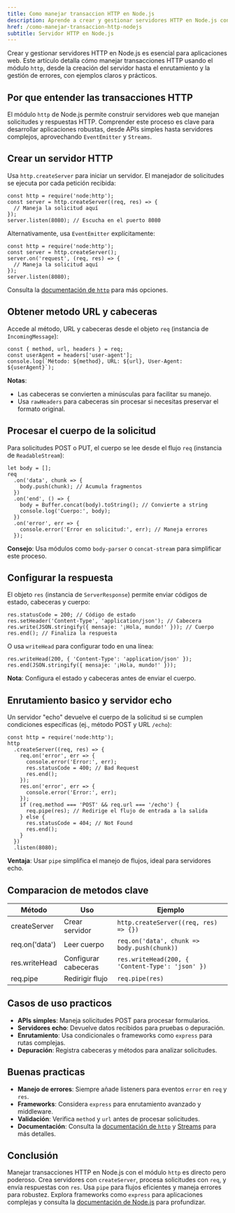 ```yaml
---
title: Como manejar transaccion HTTP en Node.js
description: Aprende a crear y gestionar servidores HTTP en Node.js con ejemplos practicos
href: /como-manejar-transaccion-http-nodejs
subtitle: Servidor HTTP en Node.js
---
```


Crear y gestionar servidores HTTP en Node.js es esencial para aplicaciones web. Este artículo detalla cómo manejar transacciones HTTP usando el módulo `http`, desde la creación del servidor hasta el enrutamiento y la gestión de errores, con ejemplos claros y prácticos.

## Por que entender las transacciones HTTP

El módulo `http` de Node.js permite construir servidores web que manejan solicitudes y respuestas HTTP. Comprender este proceso es clave para desarrollar aplicaciones robustas, desde APIs simples hasta servidores complejos, aprovechando `EventEmitter` y `Streams`.

## Crear un servidor HTTP

Usa `http.createServer` para iniciar un servidor. El manejador de solicitudes se ejecuta por cada petición recibida:

```go:js
const http = require('node:http');
const server = http.createServer((req, res) => {
  // Maneja la solicitud aquí
});
server.listen(8080); // Escucha en el puerto 8080
```

Alternativamente, usa `EventEmitter` explícitamente:

```go:js
const http = require('node:http');
const server = http.createServer();
server.on('request', (req, res) => {
  // Maneja la solicitud aquí
});
server.listen(8080);
```

Consulta la [documentación de `http`](https://nodejs.org/api/http.html) para más opciones.

## Obtener metodo URL y cabeceras

Accede al método, URL y cabeceras desde el objeto `req` (instancia de `IncomingMessage`):

```go:js
const { method, url, headers } = req;
const userAgent = headers['user-agent'];
console.log(`Método: ${method}, URL: ${url}, User-Agent: ${userAgent}`);
```

**Notas**:

- Las cabeceras se convierten a minúsculas para facilitar su manejo.
- Usa `rawHeaders` para cabeceras sin procesar si necesitas preservar el formato original.

## Procesar el cuerpo de la solicitud

Para solicitudes POST o PUT, el cuerpo se lee desde el flujo `req` (instancia de `ReadableStream`):

```go:js
let body = [];
req
  .on('data', chunk => {
    body.push(chunk); // Acumula fragmentos
  })
  .on('end', () => {
    body = Buffer.concat(body).toString(); // Convierte a string
    console.log('Cuerpo:', body);
  })
  .on('error', err => {
    console.error('Error en solicitud:', err); // Maneja errores
  });
```

**Consejo**: Usa módulos como `body-parser` o `concat-stream` para simplificar este proceso.

## Configurar la respuesta

El objeto `res` (instancia de `ServerResponse`) permite enviar códigos de estado, cabeceras y cuerpo:

```go:js
res.statusCode = 200; // Código de estado
res.setHeader('Content-Type', 'application/json'); // Cabecera
res.write(JSON.stringify({ mensaje: '¡Hola, mundo!' })); // Cuerpo
res.end(); // Finaliza la respuesta
```

O usa `writeHead` para configurar todo en una línea:

```go:js
res.writeHead(200, { 'Content-Type': 'application/json' });
res.end(JSON.stringify({ mensaje: '¡Hola, mundo!' }));
```

**Nota**: Configura el estado y cabeceras antes de enviar el cuerpo.

## Enrutamiento basico y servidor echo

Un servidor "echo" devuelve el cuerpo de la solicitud si se cumplen condiciones específicas (ej., método POST y URL `/echo`):

```go:js
const http = require('node:http');
http
  .createServer((req, res) => {
    req.on('error', err => {
      console.error('Error:', err);
      res.statusCode = 400; // Bad Request
      res.end();
    });
    res.on('error', err => {
      console.error('Error:', err);
    });
    if (req.method === 'POST' && req.url === '/echo') {
      req.pipe(res); // Redirige el flujo de entrada a la salida
    } else {
      res.statusCode = 404; // Not Found
      res.end();
    }
  })
  .listen(8080);
```

**Ventaja**: Usar `pipe` simplifica el manejo de flujos, ideal para servidores echo.

## Comparacion de metodos clave

| Método         | Uso                  | Ejemplo                                          |
| -------------- | -------------------- | ------------------------------------------------ |
| createServer   | Crear servidor       | `http.createServer((req, res) => {})`            |
| req.on('data') | Leer cuerpo          | `req.on('data', chunk => body.push(chunk))`      |
| res.writeHead  | Configurar cabeceras | `res.writeHead(200, { 'Content-Type': 'json' })` |
| req.pipe       | Redirigir flujo      | `req.pipe(res)`                                  |

## Casos de uso practicos

- **APIs simples**: Maneja solicitudes POST para procesar formularios.
- **Servidores echo**: Devuelve datos recibidos para pruebas o depuración.
- **Enrutamiento**: Usa condicionales o frameworks como `express` para rutas complejas.
- **Depuración**: Registra cabeceras y métodos para analizar solicitudes.

## Buenas practicas

- **Manejo de errores**: Siempre añade listeners para eventos `error` en `req` y `res`.
- **Frameworks**: Considera `express` para enrutamiento avanzado y middleware.
- **Validación**: Verifica `method` y `url` antes de procesar solicitudes.
- **Documentación**: Consulta la [documentación de `http`](https://nodejs.org/api/http.html) y [Streams](https://nodejs.org/api/stream.html) para más detalles.

## Conclusión

Manejar transacciones HTTP en Node.js con el módulo `http` es directo pero poderoso. Crea servidores con `createServer`, procesa solicitudes con `req`, y envía respuestas con `res`. Usa `pipe` para flujos eficientes y maneja errores para robustez. Explora frameworks como `express` para aplicaciones complejas y consulta la [documentación de Node.js](https://nodejs.org/api/http.html) para profundizar.

